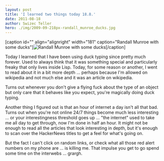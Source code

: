 ```yaml
---
layout: post
title: 'I learned two things today 18.8.'
date: 2011-08-18
author: Swizec Teller
hero: ./img/2009-09-218px-randall_munroe_ducks.jpg
---
```

\[caption id="" align="alignright" width="181" caption="Randall Munroe with some ducks"]![](./img/2009-09-218px-randall_munroe_ducks.jpg "Randall Munroe with some ducks")\[/caption]



Today I learned that I have been using duck typing since pretty much forever. Used to always think that it was something special and particularly freaky that only lives inside Lisp. Today, for some reason or another, I went to read about it in a bit more depth ... perhaps because I'm allowed on wikipedia and not much else and it was an article on wikipedia.



Turns out whenever you don't give a flying fuck about the type of an object but only care that it behaves like you expect, you're magically doing duck typing.



Another thing I figured out is that an hour of internet a day isn't all that bad. Turns out when you're not online 24/7 things become much less interesting ... or your interestingness threshold goes up ... "the internet" used to take me all day to get through, now I'm done in half an hour. It might not be enough to read all the articles that look interesting in depth, but it's enough to scan over the HackerNews titles to get a feel for what's going on.



But the fact I can't click on random links, or check what all those red alert numbers on my phone are ... is killing me. That impulse you get to go spend some time on the interwebs ... grargh.